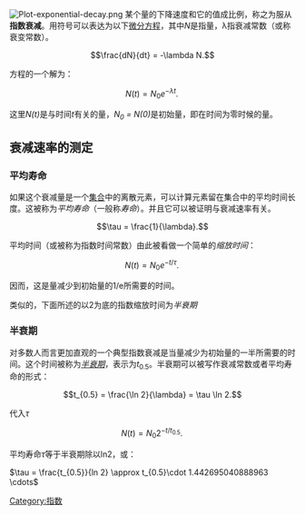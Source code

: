 {{expand english}}
[[File:Plot-exponential-decay.png|thumb]]
某个量的下降速度和它的值成比例，称之为服从'''指数衰减'''。用符号可以表达为以下[[微分方程|微分方程]]，其中''N''是指量，λ指衰减常数（或称衰变常数）。

:<math>\frac{dN}{dt} = -\lambda N.</math>

方程的一个解为：

:<math>N(t) = N_0 e^{-\lambda t}. \,</math>

这里''N(t)''是与时间''t''有关的量，''N<sub>0</sub> = N(0)''是初始量，即在时间为零时候的量。

== 衰减速率的测定 ==
=== 平均寿命 ===
如果这个衰减量是一个[[集合|集合]]中的离散元素，可以计算元素留在集合中的平均时间长度。这被称为''平均寿命''（一般称''寿命''）。并且它可以被证明与衰减速率有关。

:<math>\tau = \frac{1}{\lambda}.</math>

平均时间（或被称为指数时间常数）由此被看做一个简单的''缩放时间''：

:<math>N(t) = N_0 e^{-t/\tau}. \,</math>

因而，这是量减少到初始量的1/e所需要的时间。 

类似的，下面所述的以2为底的指数缩放时间为''半衰期''

=== 半衰期 ===
{{main|半衰期}}
对多数人而言更加直观的一个典型指数衰减是当量减少为初始量的一半所需要的时间。这个时间被称为''[[半衰期|半衰期]]''，表示为<math>t_{0.5}</math>。半衰期可以被写作衰减常数或者平均寿命的形式：

:<math>t_{0.5} = \frac{\ln 2}{\lambda} = \tau \ln 2.</math>

代入<math>\tau</math>

:<math>N(t) = N_0 2^{-t/t_{0.5}}. \,</math>

平均寿命<math>\tau</math>等于半衰期除以ln2，或：

<math>\tau = \frac{t_{0.5}}{ln 2} \approx t_{0.5}\cdot 1.442695040888963 \cdots</math>

[[Category:指数|Category:指数]]